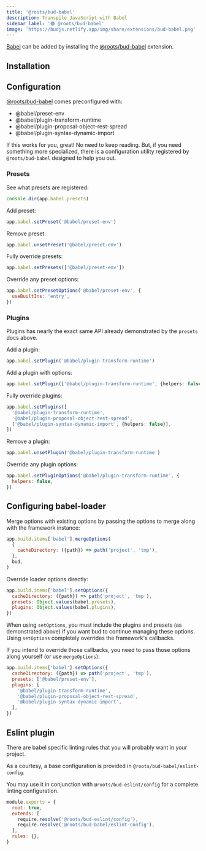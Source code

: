 ```yaml
---
title: '@roots/bud-babel'
description: Transpile JavaScript with Babel
sidebar_label: '🟢 @roots/bud-babel'
image: 'https://budjs.netlify.app/img/share/extensions/bud-babel.png'
---
```




[Babel](https://babeljs.io) can be added by installing the [@roots/bud-babel](/extensions/bud-babel) extension.

## Installation

<Install packages="@roots/bud-babel" />

## Configuration

[@roots/bud-babel](/extensions/bud-babel) comes preconfigured with:

- @babel/preset-env
- @babel/plugin-transform-runtime
- @babel/plugin-proposal-object-rest-spread
- @babel/plugin-syntax-dynamic-import

If this works for you, great! No need to keep reading. But, if you need something more specialized, there is a configuration utility registered by `@roots/bud-babel` designed to help you out.

### Presets

See what presets are registered:

```js title='bud.config.js'
console.dir(app.babel.presets)
```

Add preset:

```js title='bud.config.js'
app.babel.setPreset('@babel/preset-env')
```

Remove preset:

```js title='bud.config.js'
app.babel.unsetPreset('@babel/preset-env')
```

Fully override presets:

```js title='bud.config.js'
app.babel.setPresets(['@babel/preset-env'])
```

Override any preset options:

```js title='bud.config.js'
app.babel.setPresetOptions('@babel/preset-env', {
  useBuiltIns: 'entry',
})
```

### Plugins

Plugins has nearly the exact same API already demonstrated by the `presets` docs above.

Add a plugin:

```js title='bud.config.js'
app.babel.setPlugin('@babel/plugin-transform-runtime')
```

Add a plugin with options:

```ts title='bud.config.js'
app.babel.setPlugin(['@babel/plugin-transform-runtime', {helpers: false}])
```

Fully override plugins:

```ts title='bud.config.js'
app.babel.setPlugins([
  '@babel/plugin-transform-runtime',
  '@babel/plugin-proposal-object-rest-spread',
  ['@babel/plugin-syntax-dynamic-import', {helpers: false}],
])
```

Remove a plugin:

```ts title='bud.config.js'
app.babel.unsetPlugin('@babel/plugin-transform-runtime')
```

Override any plugin options:

```js title='bud.config.js'
app.babel.setPluginOptions('@babel/plugin-transform-runtime', {
  helpers: false,
})
```

## Configuring babel-loader

Merge options with existing options by passing the options to merge along with the framework instance:

```js title='bud.config.js'
app.build.items['babel'].mergeOptions(
  {
    cacheDirectory: ({path}) => path('project', 'tmp'),
  },
  bud,
)
```

Override loader options directly:

```js title='bud.config.js'
app.build.items['babel'].setOptions({
  cacheDirectory: ({path}) => path('project', 'tmp'),
  presets: Object.values(babel.presets),
  plugins: Object.values(babel.plugins),
})
```

When using `setOptions`, you must include the plugins and presets (as demonstrated above) if you want bud to continue managing these options. Using `setOptions` completely overrides the framework's callbacks.

If you intend to override those callbacks, you need to pass those options along yourself (or use `mergeOptions`):

```js title='bud.config.js'
app.build.items['babel'].setOptions({
  cacheDirectory: ({path}) => path('project', 'tmp'),
  presets: ['@babel/preset-env'],
  plugins: [
    '@babel/plugin-transform-runtime',
    '@babel/plugin-proposal-object-rest-spread',
    '@babel/plugin-syntax-dynamic-import',
  ],
})
```

## Eslint plugin

There are babel specific linting rules that you will probably want in your project.

As a courtesy, a base configuration is provided in `@roots/bud-babel/eslint-config`.

You may use it in conjunction with `@roots/bud-eslint/config` for a complete linting configuration.

```js
module.exports = {
  root: true,
  extends: [
    require.resolve('@roots/bud-eslint/config'),
    require.resolve('@roots/bud-babel/eslint-config'),
  ],
  rules: {},
}
```
